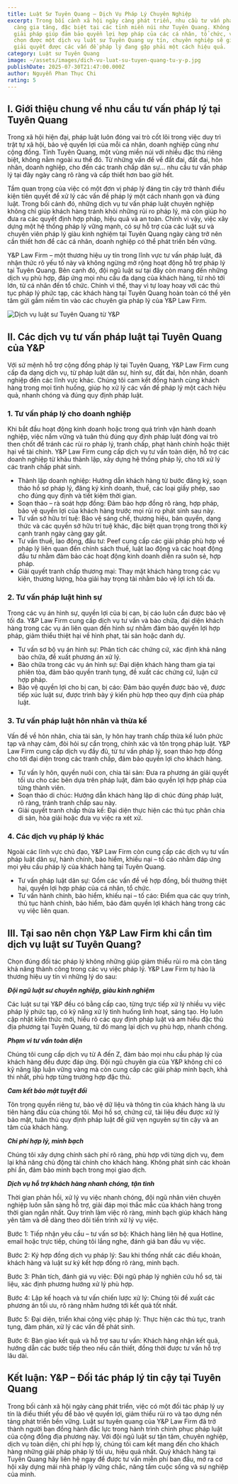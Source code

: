 ```yaml
---
title: Luật Sư Tuyên Quang – Dịch Vụ Pháp Lý Chuyên Nghiệp
excerpt: Trong bối cảnh xã hội ngày càng phát triển, nhu cầu tư vấn pháp lý ngày
  càng gia tăng, đặc biệt tại các tỉnh miền núi như Tuyên Quang. Không chỉ là
  giải pháp giúp đảm bảo quyền lợi hợp pháp của các cá nhân, tổ chức, việc lựa
  chọn được một dịch vụ luật sư Tuyên Quang uy tín, chuyên nghiệp sẽ giúp bạn
  giải quyết được các vấn đề pháp lý đang gặp phải một cách hiệu quả.
category: Luật sư Tuyên Quang
image: ~/assets/images/dich-vu-luat-su-tuyen-quang-tu-y-p.jpg
publishDate: 2025-07-30T21:47:00.000Z
author: Nguyễn Phan Thục Chi
rating: 5
---
```


## I. Giới thiệu chung về nhu cầu tư vấn pháp lý tại Tuyên Quang

Trong xã hội hiện đại, pháp luật luôn đóng vai trò cốt lõi trong việc duy trì trật tự xã hội, bảo vệ quyền lợi của mỗi cá nhân, doanh nghiệp cũng như cộng đồng. Tỉnh Tuyên Quang, một vùng miền núi với nhiều đặc thù riêng biệt, không nằm ngoài xu thế đó. Từ những vấn đề về đất đai, đất đai, hôn nhân, doanh nghiệp, cho đến các tranh chấp dân sự... nhu cầu tư vấn pháp lý tại đây ngày càng rõ ràng và cấp thiết hơn bao giờ hết.

Tầm quan trọng của việc có một đơn vị pháp lý đáng tin cậy trở thành điều kiện tiên quyết để xử lý các vấn đề pháp lý một cách nhanh gọn và đúng luật. Trong bối cảnh đó, những dịch vụ tư vấn pháp luật chuyên nghiệp không chỉ giúp khách hàng tránh khỏi những rủi ro pháp lý, mà còn giúp họ đưa ra các quyết định hợp pháp, hiệu quả và an toàn. Chính vì vậy, việc xây dựng một hệ thống pháp lý vững mạnh, có sự hỗ trợ của các luật sư và chuyên viên pháp lý giàu kinh nghiệm tại Tuyên Quang ngày càng trở nên cần thiết hơn để các cá nhân, doanh nghiệp có thể phát triển bền vững.

Y&P Law Firm – một thương hiệu uy tín trong lĩnh vực tư vấn pháp luật, đã nhận thức rõ yếu tố này và không ngừng mở rộng hoạt động hỗ trợ pháp lý tại Tuyên Quang. Bên cạnh đó, đội ngũ luật sư tại đây còn mang đến những dịch vụ phù hợp, đáp ứng mọi nhu cầu đa dạng của khách hàng, từ nhỏ tới lớn, từ cá nhân đến tổ chức. Chính vì thế, thay vì tự loay hoay với các thủ tục pháp lý phức tạp, các khách hàng tại Tuyên Quang hoàn toàn có thể yên tâm gửi gắm niềm tin vào các chuyên gia pháp lý của Y&P Law Firm.

![Dịch vụ luật sư Tuyên Quang từ Y&P](~/assets/images/dich-vu-luat-su-tuyen-quang-tu-y-p.jpg "Dịch vụ luật sư Tuyên Quang từ Y&P")

## II. Các dịch vụ tư vấn pháp luật tại Tuyên Quang của Y&P

Với sứ mệnh hỗ trợ cộng đồng pháp lý tại Tuyên Quang, Y&P Law Firm cung cấp đa dạng dịch vụ, từ pháp luật dân sự, hình sự, đất đai, hôn nhân, doanh nghiệp đến các lĩnh vực khác. Chúng tôi cam kết đồng hành cùng khách hàng trong mọi tình huống, giúp họ xử lý các vấn đề pháp lý một cách hiệu quả, nhanh chóng và đúng quy định pháp luật.

### 1. Tư vấn pháp lý cho doanh nghiệp

Khi bắt đầu hoạt động kinh doanh hoặc trong quá trình vận hành doanh nghiệp, việc nắm vững và tuân thủ đúng quy định pháp luật đóng vai trò then chốt để tránh các rủi ro pháp lý, tranh chấp, phạt hành chính hoặc thiệt hại về tài chính. Y&P Law Firm cung cấp dịch vụ tư vấn toàn diện, hỗ trợ các doanh nghiệp từ khâu thành lập, xây dựng hệ thống pháp lý, cho tới xử lý các tranh chấp phát sinh.

* Thành lập doanh nghiệp: Hướng dẫn khách hàng từ bước đăng ký, soạn thảo hồ sơ pháp lý, đăng ký kinh doanh, thuế, các loại giấy phép, sao cho đúng quy định và tiết kiệm thời gian.
* Soạn thảo – rà soát hợp đồng: Đảm bảo hợp đồng rõ ràng, hợp pháp, bảo vệ quyền lợi của khách hàng trước mọi rủi ro phát sinh sau này.
* Tư vấn sở hữu trí tuệ: Bảo vệ sáng chế, thương hiệu, bản quyền, dạng thức và các quyền sở hữu trí tuệ khác, đặc biệt quan trọng trong thời kỳ cạnh tranh ngày càng gay gắt.
* Tư vấn thuế, lao động, đầu tư: Peef cung cấp các giải pháp phù hợp về pháp lý liên quan đến chính sách thuế, luật lao động và các hoạt động đầu tư nhằm đảm bảo các hoạt động kinh doanh diễn ra suôn sẻ, hợp pháp.
* Giải quyết tranh chấp thương mại: Thay mặt khách hàng trong các vụ kiện, thương lượng, hòa giải hay trọng tài nhằm bảo vệ lợi ích tối đa.

### 2. Tư vấn pháp luật hình sự

Trong các vụ án hình sự, quyền lợi của bị can, bị cáo luôn cần được bảo vệ tối đa. Y&P Law Firm cung cấp dịch vụ tư vấn và bào chữa, đại diện khách hàng trong các vụ án liên quan đến hình sự nhằm đảm bảo quyền lợi hợp pháp, giảm thiểu thiệt hại về hình phạt, tài sản hoặc danh dự.

* Tư vấn sơ bộ vụ án hình sự: Phân tích các chứng cứ, xác định khả năng bào chữa, đề xuất phương án xử lý.
* Bào chữa trong các vụ án hình sự: Đại diện khách hàng tham gia tại phiên tòa, đảm bảo quyền tranh tụng, đề xuất các chứng cứ, luận cứ hợp pháp.
* Bảo vệ quyền lợi cho bị can, bị cáo: Đảm bảo quyền được bảo vệ, được tiếp xúc luật sư, được trình bày ý kiến phù hợp theo quy định của pháp luật.

### 3. Tư vấn pháp luật hôn nhân và thừa kế

Vấn đề về hôn nhân, chia tài sản, ly hôn hay tranh chấp thừa kế luôn phức tạp và nhạy cảm, đòi hỏi sự cẩn trọng, chính xác và tôn trọng pháp luật. Y&P Law Firm cung cấp dịch vụ đầy đủ, từ tư vấn pháp lý, soạn thảo hợp đồng cho tới đại diện trong các tranh chấp, đảm bảo quyền lợi cho khách hàng.

* Tư vấn ly hôn, quyền nuôi con, chia tài sản: Đưa ra phương án giải quyết tối ưu cho các bên dựa trên pháp luật, đảm bảo quyền lợi hợp pháp của từng thành viên.
* Soạn thảo di chúc: Hướng dẫn khách hàng lập di chúc đúng pháp luật, rõ ràng, tránh tranh chấp sau này.
* Giải quyết tranh chấp thừa kế: Đại diện thực hiện các thủ tục phân chia di sản, hòa giải hoặc đưa vụ việc ra xét xử.

### 4. Các dịch vụ pháp lý khác

Ngoài các lĩnh vực chủ đạo, Y&P Law Firm còn cung cấp các dịch vụ tư vấn pháp luật dân sự, hành chính, bảo hiểm, khiếu nại – tố cáo nhằm đáp ứng mọi yêu cầu pháp lý của khách hàng tại Tuyên Quang.

* Tư vấn pháp luật dân sự: Gồm các vấn đề về hợp đồng, bồi thường thiệt hại, quyền lợi hợp pháp của cá nhân, tổ chức.
* Tư vấn hành chính, bảo hiểm, khiếu nại – tố cáo: Điểm qua các quy trình, thủ tục hành chính, bảo hiểm, bảo đảm quyền lợi khách hàng trong các vụ việc liên quan.

<YouTube id="ZF6gqR-Jl5E?si=ZAt-TqoyNbNVcLrP" />

## III. Tại sao nên chọn Y&P Law Firm khi cần tìm dịch vụ luật sư Tuyên Quang?

Chọn đúng đối tác pháp lý không những giúp giảm thiểu rủi ro mà còn tăng khả năng thành công trong các vụ việc pháp lý. Y&P Law Firm tự hào là thương hiệu uy tín vì những lý do sau:

***Đội ngũ luật sư chuyên nghiệp, giàu kinh nghiệm***

Các luật sư tại Y&P đều có bằng cấp cao, từng trực tiếp xử lý nhiều vụ việc pháp lý phức tạp, có kỹ năng xử lý tình huống linh hoạt, sáng tạo. Họ luôn cập nhật kiến thức mới, hiểu rõ các quy định pháp luật và am hiểu đặc thù địa phương tại Tuyên Quang, từ đó mang lại dịch vụ phù hợp, nhanh chóng.

***Phạm vi tư vấn toàn diện***

Chúng tôi cung cấp dịch vụ từ A đến Z, đảm bảo mọi nhu cầu pháp lý của khách hàng đều được đáp ứng. Đội ngũ chuyên gia của Y&P không chỉ có kỹ năng lập luận vững vàng mà còn cung cấp các giải pháp minh bạch, khả thi nhất, phù hợp từng trường hợp đặc thù.

***Cam kết bảo mật tuyệt đối***

Tôn trọng quyền riêng tư, bảo vệ dữ liệu và thông tin của khách hàng là ưu tiên hàng đầu của chúng tôi. Mọi hồ sơ, chứng cứ, tài liệu đều được xử lý bảo mật, tuân thủ quy định pháp luật để giữ vẹn nguyên sự tin cậy và an tâm của khách hàng.

***Chi phí hợp lý, minh bạch***

Chúng tôi xây dựng chính sách phí rõ ràng, phù hợp với từng dịch vụ, đem lại khả năng chủ động tài chính cho khách hàng. Không phát sinh các khoản phí ẩn, đảm bảo minh bạch trong mọi giao dịch.

***Dịch vụ hỗ trợ khách hàng nhanh chóng, tận tình***

Thời gian phản hồi, xử lý vụ việc nhanh chóng, đội ngũ nhân viên chuyên nghiệp luôn sẵn sàng hỗ trợ, giải đáp mọi thắc mắc của khách hàng trong thời gian ngắn nhất. Quy trình làm việc rõ ràng, minh bạch giúp khách hàng yên tâm và dễ dàng theo dõi tiến trình xử lý vụ việc.

Bước 1: Tiếp nhận yêu cầu – tư vấn sơ bộ: Khách hàng liên hệ qua Hotline, email hoặc trực tiếp, chúng tôi lắng nghe, đánh giá ban đầu vụ việc.

Bước 2: Ký hợp đồng dịch vụ pháp lý: Sau khi thống nhất các điều khoản, khách hàng và luật sư ký kết hợp đồng rõ ràng, minh bạch.

Bước 3: Phân tích, đánh giá vụ việc: Đội ngũ pháp lý nghiên cứu hồ sơ, tài liệu, xác định phương hướng xử lý phù hợp.

Bước 4: Lập kế hoạch và tư vấn chiến lược xử lý: Chúng tôi đề xuất các phương án tối ưu, rõ ràng nhằm hướng tới kết quả tốt nhất.

Bước 5: Đại diện, triển khai công việc pháp lý: Thực hiện các thủ tục, tranh tụng, đàm phán, xử lý các vấn đề phát sinh.

Bước 6: Bàn giao kết quả và hỗ trợ sau tư vấn: Khách hàng nhận kết quả, hướng dẫn các bước tiếp theo nếu cần thiết, đồng thời được tư vấn hỗ trợ lâu dài.

## Kết luận: Y&P – Đối tác pháp lý tin cậy tại Tuyên Quang

Trong bối cảnh xã hội ngày càng phát triển, việc có một đối tác pháp lý uy tín là điều thiết yếu để bảo vệ quyền lợi, giảm thiểu rủi ro và tạo dựng nền tảng phát triển bền vững. Luật sư tuyên quang của Y&P Law Firm đã trở thành người bạn đồng hành đắc lực trong hành trình chinh phục pháp luật của cộng đồng địa phương này. Với đội ngũ luật sư tận tâm, chuyên nghiệp, dịch vụ toàn diện, chi phí hợp lý, chúng tôi cam kết mang đến cho khách hàng những giải pháp pháp lý tối ưu, hiệu quả nhất. Quý khách hàng tại Tuyên Quang hãy liên hệ ngay để được tư vấn miễn phí ban đầu, mở ra cơ hội xây dựng mái nhà pháp lý vững chắc, nâng tầm cuộc sống và sự nghiệp của mình.
